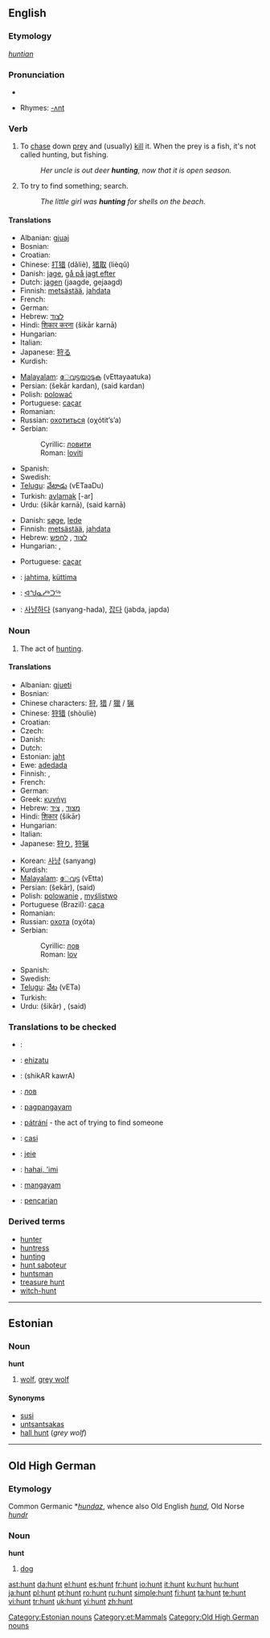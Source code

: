 {{see|Hunt}}
{{wikipedia|dab=hunt}}
==English==

===Etymology===
{{OE.}} ''[[huntian]]''

===Pronunciation===
*{{audio|en-us-hunt.ogg|Audio (US)}}

*Rhymes: [[Rhymes:English:-ʌnt|-ʌnt]]

===Verb===
{{en-verb}}

# To [[chase]] down [[prey]] and (usually) [[kill]] it. When the prey is a fish, it's not called hunting, but fishing.
#: ''Her uncle is out deer '''hunting''', now that it is open season.''
# To try to find something; search.
#: ''The little girl was '''hunting''' for shells on the beach.''

====Translations====
{{trans-top|to chase down prey}}
* Albanian: [[gjuaj]]
* Bosnian: {{t-|bs|loviti}}
* Croatian: {{t-|hr|loviti}}
* Chinese: [[打猎]] (dǎliè), [[猎取]] (lièqǔ)
* Danish: [[jage]], [[gå på jagt efter]]
* Dutch: [[jagen]] (jaagde, gejaagd)
* Finnish: [[metsästää]], [[jahdata]]
* French: {{t+|fr|chasser}}
* German: {{t+|de|jagen}}
* Hebrew: [[לצוד]] {{romanization of Hebrew|latsúd}}
* Hindi: [[शिकार करना]] (šikār karnā)
* Hungarian: {{t|hu|vadászik}}
* Italian: {{t+|it|cacciare}}
* Japanese: [[狩る]]
* Kurdish: {{KUchar|[[ڕاودان]]}}
{{trans-mid}}
* [[Malayalam]]: [[േവട്ടയാടുക]] (vEttayaatuka)
* Persian: {{FAchar|[[شکار کردن]]}} (šekār kardan), {{FAchar|[[صید کردن]]}} (said kardan)
* Polish: [[polować]]
* Portuguese: [[caçar]]
* Romanian: {{t|ro|vâna}}
* Russian: [[охотиться]] (oχótit’s’a) {{impf}}
* Serbian:
*: Cyrillic: [[ловити]]
*: Roman: [[loviti]]
* Spanish: {{t+|es|cazar}}
* Swedish: {{t-|sv|jaga}}
* [[Telugu]]: [[వేటాడు]] (vETaaDu)
* Turkish: [[avlamak]] [-ar]
* Urdu: {{URchar|[[شکار کرنا]]}} (šikār karnā), {{URchar|[[صید کرنا]]}} (said karnā)
{{trans-bottom}}

{{trans-top|to search for something}}
* Danish: [[søge]], [[lede]]
* Finnish: [[metsästää]], [[jahdata]]
* Hebrew: [[לצוד]] {{romanization of Hebrew|latsúd}}, [[לחפש]] {{romanization of Hebrew|lekhapés}}
* Hungarian: {{t|hu|vadászik}}, {{t|hu|kutat}}
{{trans-mid}}
* Portuguese: [[caçar]]
{{trans-bottom}}

{{checktrans-top}}
*{{ttbc|Estonian}}: [[jahtima]], [[küttima]]
*{{ttbc|Inuktitut}}: [[ᐊᖑᓇᓱᒃᑐᖅ]]
*{{ttbc|Korean}}: [[사냥하다]] (sanyang-hada), [[잡다]] (jabda, japda)
{{checktrans-bottom}}

===Noun===
{{en-noun}}

# The act of [[hunting]].

====Translations====
{{trans-top|the act of hunting, shooting}}
* Albanian: [[gjueti]]
* Bosnian: {{t-|bs|lov|m}}
* Chinese characters: [[狩]], [[猎]] / [[獵]] / [[猟]]
* Chinese: [[狩猎]] (shòuliè)
* Croatian: {{t-|hr|lov|m}}
* Czech: {{t-|cs|lov|m}}
* Danish: {{t-|da|jagt|c}}
* Dutch: {{t+|nl|jacht|m}}
* Estonian: [[jaht]]
* Ewe: [[adedada]]
* Finnish: {{t+|fi|metsästys}}, {{t+|fi|jahti}}
* French: {{t+|fr|chasse|f}}
* German: {{t+|de|Jagd|f}}
* Greek: [[κυνήγι]] {{n}}
* Hebrew: [[מצוד]] {{romanization of Hebrew|matsód}} {{m}}, [[ציד]] {{romanization of Hebrew|tsáyid}} {{m}}
* Hindi: [[शिकार]] (šikār) {{m}}
* Hungarian: {{t|hu|vadászat}}
* Italian: {{t+|it|caccia|f}}
* Japanese: [[狩り]], [[狩猟]]
{{trans-mid}}
* Korean: [[사냥]] (sanyang)
* Kurdish: {{KUchar|[[ڕاو]]}}
* [[Malayalam]]: [[േവട്ട]] (vEtta)
* Persian: {{FAchar|[[شکار]]}} (šekār), {{FAchar|[[صید]]}} (said)
* Polish: [[polowanie]] {{n}}, [[myślistwo]] {{n}}
* Portuguese (Brazil): [[caça]]
* Romanian: {{t|ro|vânătoare}}
* Russian: [[охота]] (oχóta) {{f}}
* Serbian:
*: Cyrillic: [[лов]] {{m}}
*: Roman: [[lov#Serbian|lov]] {{m}}
* Spanish: {{t-|es|caza|f}}
* Swedish: {{t+|sv|jakt|c}}
* [[Telugu]]: [[వేట]] (vETa)
* Turkish: {{t+|tr|av}}
* Urdu: {{URchar|[[شکار]]}} (šikār) {{m}}, {{URchar|[[صید]]}} (said) {{f}}
{{trans-bottom}}

===Translations to be checked===
{{rfc-level|Translations to be checked at L3+ (AutoFormat would have corrected level of Translations to be checked)}}
{{checktrans}}
*{{ttbc|Arabic}}: {{ARchar|[[مطاردة]]}}
*{{ttbc|Basque}}: [[ehizatu]]
*{{ttbc|Bengali}}: (shikAR kawrA)
*{{ttbc|Bulgarian}}: [[лов]]
*{{ttbc|Cebuano}}: [[pagpangayam]]
*{{ttbc|Czech}}: [[pátrání]] {{n}} - the act of trying to find someone
*{{ttbc|Esperanto}}: [[casi]]
*{{ttbc|Frisian}}: [[jeie]]
*{{ttbc|Hawaiian}}: [[hahai, 'imi]]
*{{ttbc|Ilongo}}: [[mangayam]]
*{{ttbc|Indonesian}}: [[pencarian]]

===Derived terms===
*[[hunter]]
*[[huntress]]
*[[hunting]]
*[[hunt saboteur]]
*[[huntsman]]
*[[treasure hunt]]
*[[witch-hunt]]

----

==Estonian==
{{wikipedia|lang=et}}

===Noun===
'''hunt'''

# [[wolf]], [[grey wolf]]

====Synonyms====
*[[susi]]
*[[untsantsakas]]
*[[hall hunt]] (''grey wolf'')

[[Category:Estonian nouns]]
[[Category:et:Mammals]]

----

==Old High German==

===Etymology===
Common Germanic *''[[hundaz]]'', whence also Old English ''[[hund]]'', Old Norse ''[[hundr]]''

===Noun===
'''hunt''' {{m}}

# [[dog]]

[[Category:Old High German nouns]]

[[ast:hunt]]
[[da:hunt]]
[[el:hunt]]
[[es:hunt]]
[[fr:hunt]]
[[io:hunt]]
[[it:hunt]]
[[ku:hunt]]
[[hu:hunt]]
[[ja:hunt]]
[[pl:hunt]]
[[pt:hunt]]
[[ro:hunt]]
[[ru:hunt]]
[[simple:hunt]]
[[fi:hunt]]
[[ta:hunt]]
[[te:hunt]]
[[vi:hunt]]
[[tr:hunt]]
[[uk:hunt]]
[[yi:hunt]]
[[zh:hunt]]